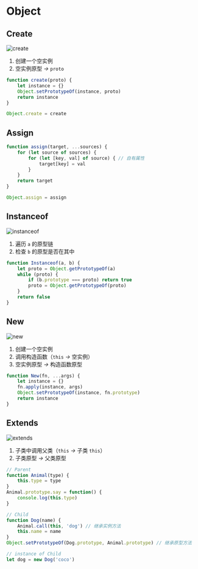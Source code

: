 # Object
## Create
![create](public/img/js/object/create.png)
1. 创建一个空实例
2. 空实例原型 *->* `proto`
```js
function create(proto) {
    let instance = {}
    Object.setPrototypeOf(instance, proto)
    return instance
}

Object.create = create
```
## Assign
```js
function assign(target, ...sources) {
    for (let source of sources) {
        for (let [key, val] of source) { // 自有属性
            target[key] = val
        }
    }
    return target
}

Object.assign = assign
```
## Instanceof
![instanceof](public/img/js/object/instanceof.png)
1. 遍历 `a` 的原型链
2. 检查 `b` 的原型是否在其中
```js {4}
function Instanceof(a, b) {
    let proto = Object.getPrototypeOf(a)
    while (proto) {
        if (b.prototype === proto) return true
        proto = Object.getPrototypeOf(proto)
    }
    return false
}
```
## New
![new](public/img/js/object/new.png)
1. 创建一个空实例
2. 调用构造函数（`this` *->* 空实例）
3. 空实例原型 *->* 构造函数原型
```js
function New(fn, ...args) {
    let instance = {}
    fn.apply(instance, args)
    Object.setPrototypeOf(instance, fn.prototype)
    return instance
}
```
## Extends
![extends](public/img/js/object/extends.png)
1. 子类中调用父类（`this` *->* 子类 `this`）
2. 子类原型 *->* 父类原型
```js {11,14}
// Parent
function Animal(type) {
    this.type = type
}
Animal.prototype.say = function() {
    console.log(this.type)
}

// Child
function Dog(name) {
    Animal.call(this, 'dog') // 继承实例方法
    this.name = name
}
Object.setPrototypeOf(Dog.prototype, Animal.prototype) // 继承原型方法

// instance of Child
let dog = new Dog('coco')
```